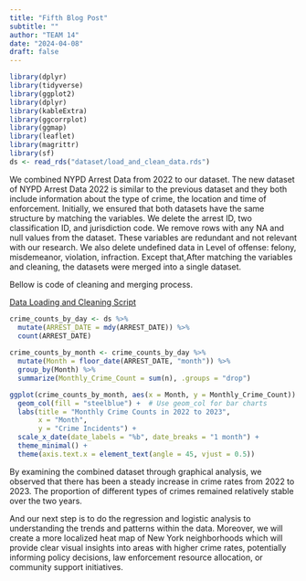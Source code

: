 ```yaml
---
title: "Fifth Blog Post"
subtitle: ""
author: "TEAM 14"
date: "2024-04-08"
draft: false
---
```


```r
library(dplyr)
library(tidyverse) 
library(ggplot2)
library(dplyr)
library(kableExtra)
library(ggcorrplot)
library(ggmap)
library(leaflet)
library(magrittr)
library(sf)
ds <- read_rds("dataset/load_and_clean_data.rds") 
```

We combined NYPD Arrest Data from 2022 to our dataset. The new dataset of NYPD Arrest Data 2022 is similar to the previous dataset and they both include information about the type of crime, the location and time of enforcement. Initially, we ensured that both datasets have the same structure by matching the variables. We delete the arrest ID, two classification ID, and jurisdiction code. We remove rows with any NA and null values from the dataset. These variables are redundant and not relevant with our research. We also delete undefined data in Level of offense: felony, misdemeanor, violation, infraction.
Except that,After matching the variables and cleaning, the datasets were merged into a single dataset. 

Bellow is code of cleaning and merging process.

[Data Loading and Cleaning Script](scripts/load_and_clean_data.R)


```r
crime_counts_by_day <- ds %>%
  mutate(ARREST_DATE = mdy(ARREST_DATE)) %>%  
  count(ARREST_DATE)  
  
crime_counts_by_month <- crime_counts_by_day %>%
  mutate(Month = floor_date(ARREST_DATE, "month")) %>%
  group_by(Month) %>%
  summarize(Monthly_Crime_Count = sum(n), .groups = "drop")

ggplot(crime_counts_by_month, aes(x = Month, y = Monthly_Crime_Count)) +
  geom_col(fill = "steelblue") +  # Use geom_col for bar charts
  labs(title = "Monthly Crime Counts in 2022 to 2023",
       x = "Month",
       y = "Crime Incidents") +
  scale_x_date(date_labels = "%b", date_breaks = "1 month") +
  theme_minimal() +
  theme(axis.text.x = element_text(angle = 45, vjust = 0.5)) 
```
By examining the combined dataset through graphical analysis, we observed that there has been a steady increase in crime rates from 2022 to 2023. The proportion of different types of crimes remained relatively stable over the two years.

And our next step is to do the regression and logistic analysis to understanding the trends and patterns within the data. Moreover, we will create a more localized heat map of New York neighborhoods which will provide clear visual insights into areas with higher crime rates, potentially informing policy decisions, law enforcement resource allocation, or community support initiatives.









